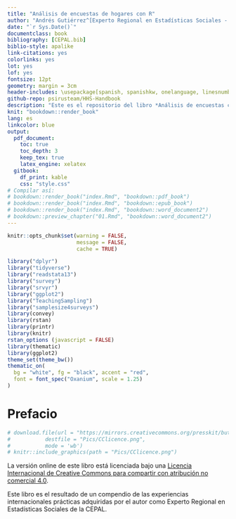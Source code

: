 --- 
title: "Análisis de encuestas de hogares con R"
author: "Andrés Gutiérrez^[Experto Regional en Estadísticas Sociales - Comisión Económica para América Latina y el Caribe (CEPAL) -  andres.gutierrez@cepal.org], Cristian Téllez^[Profesor - Universidad Santo Tomás - cristiantellez@usta.edu.co], Stalyn Guerrero^[Consultor - Comisión Económica para América Latina y el Caribe (CEPAL), guerrerostalyn@gmail.com]"
date: "`r Sys.Date()`"
documentclass: book
bibliography: [CEPAL.bib]
biblio-style: apalike
link-citations: yes
colorlinks: yes
lot: yes
lof: yes
fontsize: 12pt
geometry: margin = 3cm
header-includes: \usepackage[spanish, spanishkw, onelanguage, linesnumbered]{algorithm2e}
github-repo: psirusteam/HHS-Handbook
description: "Este es el repositorio del libro *Análisis de encuestas con R*."
knit: "bookdown::render_book"
lang: es
linkcolor: blue
output:
  pdf_document:
    toc: true
    toc_depth: 3
    keep_tex: true
    latex_engine: xelatex
  gitbook:
    df_print: kable
    css: "style.css"
# Compilar así:
# bookdown::render_book("index.Rmd", "bookdown::pdf_book")
# bookdown::render_book("index.Rmd", "bookdown::epub_book")
# bookdown::render_book("index.Rmd", "bookdown::word_document2")
# bookdown::preview_chapter("01.Rmd", "bookdown::word_document2")
---

```{r setup, include=FALSE}
knitr::opts_chunk$set(warning = FALSE, 
                      message = FALSE,
                      cache = TRUE)

library("dplyr")
library("tidyverse")
library("readstata13") 
library("survey")
library("srvyr")
library("ggplot2")
library("TeachingSampling")
library("samplesize4surveys")
library(convey)
library(rstan)
library(printr)
library(knitr)
rstan_options (javascript = FALSE)
library(thematic)
library(ggplot2) 
theme_set(theme_bw())
thematic_on(
  bg = "white", fg = "black", accent = "red",
  font = font_spec("Oxanium", scale = 1.25)
)
```

# Prefacio {-}


```{r results = 'asis', out.width="100px", fig.cap="Licencia de Creative Commons", echo=FALSE}
# download.file(url = "https://mirrors.creativecommons.org/presskit/buttons/88x31/png/by-nc-sa.png",
#           destfile = "Pics/CClicence.png",
#           mode = 'wb')
# knitr::include_graphics(path = "Pics/CClicence.png")
```

La versión online de este libro está licenciada bajo una [Licencia Internacional de Creative Commons para compartir con atribución no comercial 4.0](http://creativecommons.org/licenses/by-nc-sa/4.0/). 

Este libro es el resultado de un compendio de las experiencias internacionales prácticas adquiridas por el autor como Experto Regional en Estadísticas Sociales de la CEPAL.
